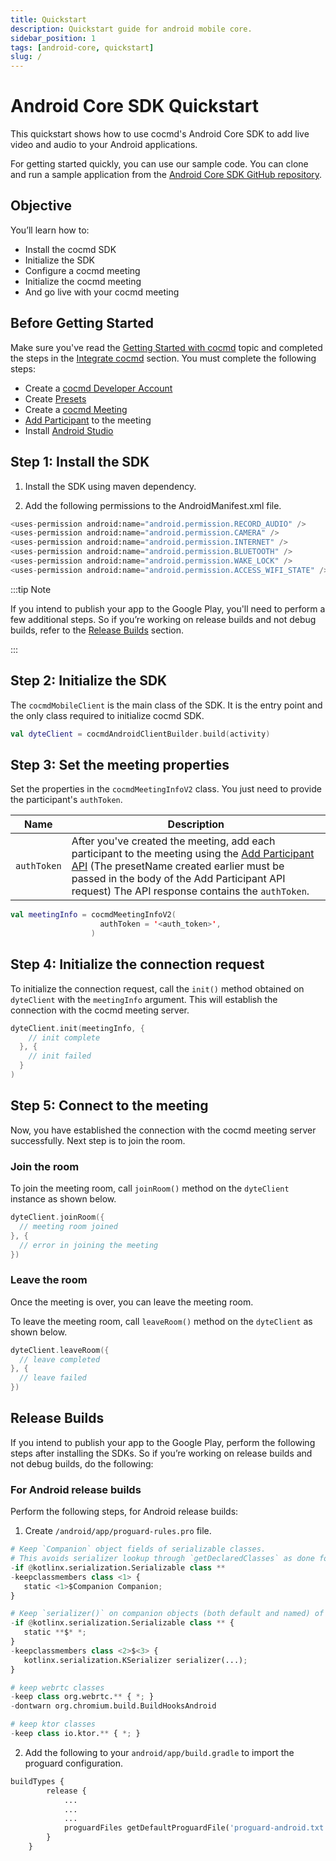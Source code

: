 ```yaml
---
title: Quickstart
description: Quickstart guide for android mobile core.
sidebar_position: 1
tags: [android-core, quickstart]
slug: /
---
```



# Android Core SDK Quickstart

This quickstart shows how to use cocmd's Android Core SDK to add live video and
audio to your Android applications.

For getting started quickly, you can use our sample code. You can clone and run
a sample application from the
[Android Core SDK GitHub repository](https://github.com/dyte-io/mobile-samples/tree/main/android-core).

## Objective

You’ll learn how to:

- Install the cocmd SDK
- Initialize the SDK
- Configure a cocmd meeting
- Initialize the cocmd meeting
- And go live with your cocmd meeting

## Before Getting Started

Make sure you've read the
[Getting Started with cocmd](https://docs.cocmd.ai/getting-started) topic and
completed the steps in the
[Integrate cocmd](https://docs.cocmd.ai/getting-started#integrate-dyte) section.
You must complete the following steps:

- Create a [cocmd Developer Account](https://dev.cocmd.ai/)
- Create [Presets](https://dev.cocmd.ai/roles-presets)
- Create a
  [cocmd Meeting](https://docs.cocmd.ai/api/?v=v2#/operations/create_meeting)
- [Add Participant](https://docs.cocmd.ai/api/?v=v2#/operations/add_participant)
  to the meeting
- Install [Android Studio](https://developer.android.com/studio)

## Step 1: Install the SDK

1. Install the SDK using maven dependency.

<AndroidCoreLatestInstallation />

2. Add the following permissions to the AndroidManifest.xml file.

```python
<uses-permission android:name="android.permission.RECORD_AUDIO" />
<uses-permission android:name="android.permission.CAMERA" />
<uses-permission android:name="android.permission.INTERNET" />
<uses-permission android:name="android.permission.BLUETOOTH" />
<uses-permission android:name="android.permission.WAKE_LOCK" />
<uses-permission android:name="android.permission.ACCESS_WIFI_STATE" />
```

:::tip Note

If you intend to publish your app to the Google Play, you'll need to perform a
few additional steps. So if you’re working on release builds and not debug
builds, refer to the [Release Builds](#release-builds) section.

:::

## Step 2: Initialize the SDK

The `cocmdMobileClient` is the main class of the SDK. It is the entry point and
the only class required to initialize cocmd SDK.

```kotlin
val dyteClient = cocmdAndroidClientBuilder.build(activity)
```

## Step 3: Set the meeting properties

Set the properties in the `cocmdMeetingInfoV2` class. You just need to provide the
participant's `authToken`.

| Name          | Description                                                                                                                                                                                                                                                                                                                                   |
| ------------- | --------------------------------------------------------------------------------------------------------------------------------------------------------------------------------------------------------------------------------------------------------------------------------------------------------------------------------------------- |
| `authToken`   | After you've created the meeting, add each participant to the meeting using the [Add Participant API](https://docs.cocmd.ai/api?v=v2#/operations/add_participant) (The presetName created earlier must be passed in the body of the Add Participant API request) The API response contains the `authToken`. |                                                                                                                                                                                                                                                                                        |

```kotlin
val meetingInfo = cocmdMeetingInfoV2(
                    authToken = '<auth_token>',
                  )
```

## Step 4: Initialize the connection request

To initialize the connection request, call the `init()` method obtained on
`dyteClient` with the `meetingInfo` argument. This will establish the connection
with the cocmd meeting server.

```kotlin
dyteClient.init(meetingInfo, {
    // init complete
  }, {
    // init failed
  }
)
```

## Step 5: Connect to the meeting

Now, you have established the connection with the cocmd meeting server
successfully. Next step is to join the room.

### Join the room

To join the meeting room, call `joinRoom()` method on the `dyteClient` instance
as shown below.

```kotlin
dyteClient.joinRoom({
  // meeting room joined
}, {
  // error in joining the meeting
})
```

### Leave the room

Once the meeting is over, you can leave the meeting room.

To leave the meeting room, call `leaveRoom()` method on the `dyteClient` as
shown below.

```kotlin
dyteClient.leaveRoom({
  // leave completed
}, {
  // leave failed
})
```

## Release Builds

If you intend to publish your app to the Google Play, perform the following
steps after installing the SDKs. So if you’re working on release builds and not
debug builds, do the following:

### For Android release builds

Perform the following steps, for Android release builds:

1. Create `/android/app/proguard-rules.pro` file.

```python
# Keep `Companion` object fields of serializable classes.
# This avoids serializer lookup through `getDeclaredClasses` as done for named companion objects.
-if @kotlinx.serialization.Serializable class **
-keepclassmembers class <1> {
   static <1>$Companion Companion;
}

# Keep `serializer()` on companion objects (both default and named) of serializable classes.
-if @kotlinx.serialization.Serializable class ** {
   static **$* *;
}
-keepclassmembers class <2>$<3> {
   kotlinx.serialization.KSerializer serializer(...);
}

# keep webrtc classes
-keep class org.webrtc.** { *; }
-dontwarn org.chromium.build.BuildHooksAndroid

# keep ktor classes
-keep class io.ktor.** { *; }

```

2. Add the following to your `android/app/build.gradle` to import the proguard
   configuration.

```python
buildTypes {
        release {
            ...
            ...
            ...
            proguardFiles getDefaultProguardFile('proguard-android.txt'), 'proguard-rules.pro'
        }
    }
```
